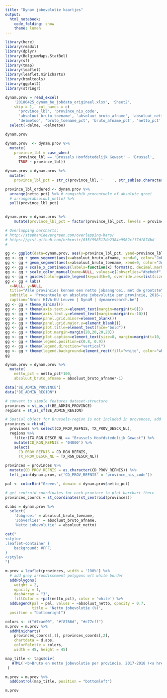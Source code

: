 ```yaml
---
title: "Dynam jobevolutie kaartjes"
output: 
  html_notebook: 
    code_folding: show
    theme: lumen
---
```


```r
library(here)
library(readxl)
library(dplyr)
library(BelgiumMaps.StatBel)
library(sf)
library(tmap)
library(leaflet)
library(leaflet.minicharts)
library(htmltools)
library(ggplot2)
library(stringr)
```

```r
dynam.prov = read_excel(
    '20180425_dynam_be_jobdata_origineel.xlsx', 'Sheet2',
    skip = 1,  col_names = c(
      'province_lbl', 'province_nis_code', 
      'absoluut_bruto_toename', 'absoluut_bruto_afname', 'absoluut_netto', 'delme',
      'delmetoo', 'bruto_toename_pct', 'bruto_afname_pct', 'netto_pct')) %>%
  select(-delme, -delmetoo)
```

```r
dynam.prov
```

```r
dynam.prov  <- dynam.prov %>% 
  mutate(
    province_lbl = case_when(
      province_lbl == 'Brussels Hoofdstedelijk Gewest' ~ 'Brussel',
      TRUE ~ province_lbl))

dynam.prov = dynam.prov %>%
  mutate(
    province_lbl_pct = str_c(province_lbl, '    ', str_sub(as.character(netto_pct*100),1,4), '%'))

province_lbl_ordered <- dynam.prov %>%
  arrange(netto_pct) %>% # rangschik procentuele of absolute groei
  # arrange(absoluut_netto) %>%
  pull(province_lbl_pct)

    
dynam.prov = dynam.prov %>%
    mutate(province_lbl_pct = factor(province_lbl_pct, levels = province_lbl_ordered))


```

```r
# Overlapping barcharts:
# http://stephanieevergreen.com/overlapping-bars/
# https://gist.github.com/hrbrmstr/035f998517de2384e9962cff7df874bd
# 

gg <- ggplot(data=dynam.prov, aes(y=province_lbl_pct, yend=province_lbl_pct))
gg <- gg + geom_segment(aes(x=absoluut_bruto_afname, xend=0, color="Jobverlies"), size=10)
gg <- gg + geom_segment(aes(x=absoluut_bruto_toename, xend=0, color="Jobgroei"), size=5)
gg <- gg + scale_x_continuous(labels=function(x) format(x, decimal.mark = ',', big.mark = ".", scientific = FALSE))
gg <- gg + scale_color_manual(name=NULL, values=c(Jobverlies="#bebebf", Jobgroei="#1074bc"))
gg <- gg + guides(color=guide_legend(keywidth=0, override.aes=list(size=4)))
gg <- gg + labs(
  x=NULL, y=NULL,
  title="Alle provincies kennen een netto jobaangroei, met de grootste\nprocentuele groei in Namen",
  subtitle = 'Procentuele en absolute jobevolutie per provincie, 2016-2017',
  caption="Bron: HIVA-KU Leuven | DynaM | dynamresearch.be")
gg <- gg + theme_minimal()
gg <- gg + theme(axis.text.x=element_text(margin=margin(t=0)))
gg <- gg + theme(axis.text.y=element_text(margin=margin(r=-10)))
gg <- gg + theme(panel.grid.minor=element_blank())
gg <- gg + theme(panel.grid.major.y=element_blank())
gg <- gg + theme(plot.title=element_text(face="bold"))
gg <- gg + theme(plot.margin=margin(20,20,20,20))
gg <- gg + theme(plot.caption=element_text(size=8, margin=margin(t=10, r=0)))
gg <- gg + theme(legend.position=c(0.8, 0.9))
gg <- gg + theme(legend.direction="vertical")
gg <- gg + theme(legend.background=element_rect(fill="white", color="white"))
gg
```


```r
dynam.prov = dynam.prov %>%
  mutate(
    netto_pct = netto_pct*100,
    absoluut_bruto_afname = absoluut_bruto_afname*-1)
```

```r
data('BE_ADMIN_PROVINCE') 
data("BE_ADMIN_REGION")

# convert to simple features dataset-structure
provinces = st_as_sf(BE_ADMIN_PROVINCE) 
regions = st_as_sf(BE_ADMIN_REGION) 

# Spatial object for Brussels-region is not included in provences, add from region
provinces = rbind(
  provinces %>% select(CD_PROV_REFNIS, TX_PROV_DESCR_NL),
  regions %>%
    filter(TX_RGN_DESCR_NL == "Brussels Hoofdstedelijk Gewest") %>%
    mutate(CD_RGN_REFNIS = '04000') %>%
    select(
      CD_PROV_REFNIS = CD_RGN_REFNIS,
      TX_PROV_DESCR_NL = TX_RGN_DESCR_NL))
```

```r
provinces = provinces %>%
  mutate(CD_PROV_REFNIS = as.character(CD_PROV_REFNIS)) %>%
  left_join(dynam.prov, c('CD_PROV_REFNIS' = 'province_nis_code'))
```


```r
pal <- colorBin("Greens", domain = dynam.prov$netto_pct)
```

```r
# get centroid coordinates for each province to plot barchart there
provinces_coords = st_coordinates(st_centroid(provinces))
```

```r
d.abs = dynam.prov %>%
  select(
    'Jobgroei' = absoluut_bruto_toename,
    'Jobverlies' = absoluut_bruto_afname,
    'Netto jobevolutie' = absoluut_netto)
```


```r
cat("
<style>
.leaflet-container {
    background: #FFF;
}
</style>
")
```

```r
m.prov = leaflet(provinces, width = '100%') %>% 
  # add grey arrondissement polygons w/t white border
  addPolygons(
    weight = 2,
    opacity = 1,
    dashArray = "3",
    fillColor = ~pal(netto_pct), color = 'white') %>% 
  addLegend(pal = pal, values = ~absoluut_netto, opacity = 0.7,
            title = 'Netto jobevolutie (%)',
  position = "bottomright")

colors <- c("#7cae00", "#f8766d", "#c77cff")
m.prov = m.prov %>%
  addMinicharts(
    provinces_coords[,1], provinces_coords[,2],
    chartdata = d.abs,
    colorPalette = colors,
    width = 45, height = 45)

map_title <- tags$div(
   HTML('<b>Bruto en netto jobevolutie per provincie, 2017-2018 (<a href="https://dynamresearch.be/">DynaM</a>)</b>')
 )  

m.prov = m.prov %>% 
  addControl(map_title, position = "bottomleft")

m.prov

```

